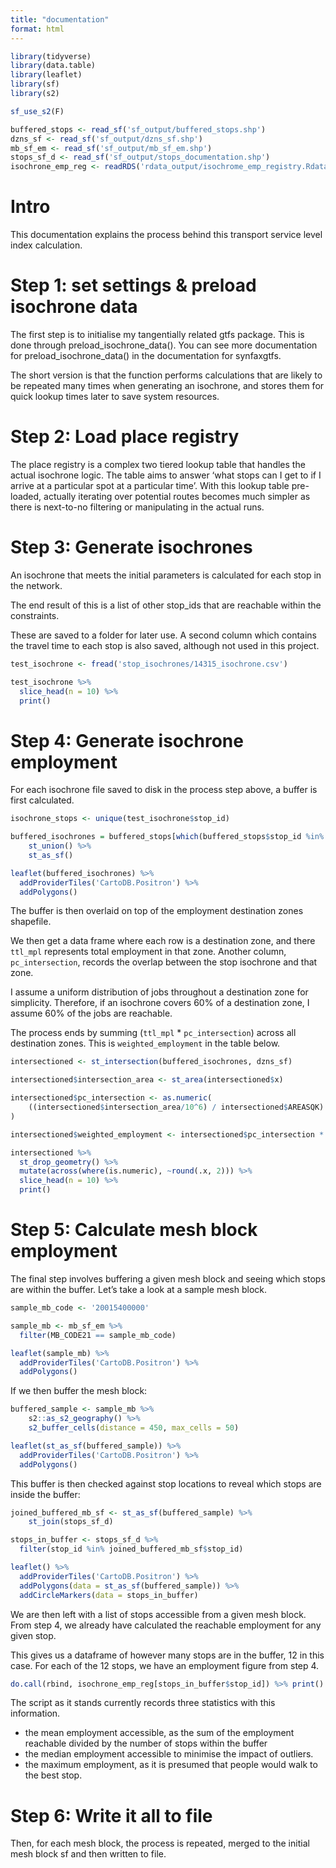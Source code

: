 ```yaml
---
title: "documentation"
format: html
---
```


```r

library(tidyverse)
library(data.table)
library(leaflet)
library(sf)
library(s2)

sf_use_s2(F)

buffered_stops <- read_sf('sf_output/buffered_stops.shp')
dzns_sf <- read_sf('sf_output/dzns_sf.shp')
mb_sf_em <- read_sf('sf_output/mb_sf_em.shp')
stops_sf_d <- read_sf('sf_output/stops_documentation.shp')
isochrone_emp_reg <- readRDS('rdata_output/isochrome_emp_registry.Rdata')

```

# Intro 

This documentation explains the process behind this transport service level index calculation.

# Step 1: set settings & preload isochrone data

The first step is to initialise my tangentially related gtfs package. This is done through preload_isochrone_data(). You can see more documentation for preload_isochrone_data() in the documentation for synfaxgtfs. 

The short version is that the function performs calculations that are likely to be repeated many times when generating an isochrone, and stores them for quick lookup times later to save system resources.

# Step 2: Load place registry

The place registry is a complex two tiered lookup table that handles the actual isochrone logic. The table aims to answer 'what stops can I get to if I arrive at a particular spot at a particular time'. With this lookup table pre-loaded, actually iterating over potential routes becomes much simpler as there is next-to-no filtering or manipulating in the actual runs.

# Step 3: Generate isochrones

An isochrone that meets the initial parameters is calculated for each stop in the network. 

The end result of this is a list of other stop_ids that are reachable within the constraints. 

These are saved to a folder for later use. A second column which contains the travel time to each stop is also saved, although not used in this project.

```r

test_isochrone <- fread('stop_isochrones/14315_isochrone.csv')

test_isochrone %>%
  slice_head(n = 10) %>%
  print()

```

# Step 4: Generate isochrone employment

For each isochrone file saved to disk in the process step above, a buffer is first calculated.

```r

isochrone_stops <- unique(test_isochrone$stop_id)

buffered_isochrones = buffered_stops[which(buffered_stops$stop_id %in% isochrone_stops), ] %>%
    st_union() %>%
    st_as_sf()

leaflet(buffered_isochrones) %>% 
  addProviderTiles('CartoDB.Positron') %>% 
  addPolygons()

```

The buffer is then overlaid on top of the employment destination zones shapefile.

We then get a data frame where each row is a destination zone, and there `ttl_mpl` represents total employment in that zone. Another column, `pc_intersection`, records the overlap between the stop isochrone and that zone. 

I assume a uniform distribution of jobs throughout a destination zone for simplicity. Therefore, if an isochrone covers 60% of a destination zone, I assume 60% of the jobs are reachable. 

The process ends by summing (`ttl_mpl` * `pc_intersection`) across all destination zones. This is `weighted_employment` in the table below.

```r

intersectioned <- st_intersection(buffered_isochrones, dzns_sf)

intersectioned$intersection_area <- st_area(intersectioned$x)

intersectioned$pc_intersection <- as.numeric(
    ((intersectioned$intersection_area/10^6) / intersectioned$AREASQK)
)

intersectioned$weighted_employment <- intersectioned$pc_intersection * intersectioned$ttl_mpl

intersectioned %>%
  st_drop_geometry() %>%
  mutate(across(where(is.numeric), ~round(.x, 2))) %>%
  slice_head(n = 10) %>%
  print()

```

# Step 5: Calculate mesh block employment

The final step involves buffering a given mesh block and seeing which stops are within the buffer. Let's take a look at a sample mesh block.

```r

sample_mb_code <- '20015400000'

sample_mb <- mb_sf_em %>%
  filter(MB_CODE21 == sample_mb_code)

leaflet(sample_mb) %>% 
  addProviderTiles('CartoDB.Positron') %>% 
  addPolygons()

```


If we then buffer the mesh block:

```r

buffered_sample <- sample_mb %>%
    s2::as_s2_geography() %>%
    s2_buffer_cells(distance = 450, max_cells = 50)

leaflet(st_as_sf(buffered_sample)) %>% 
  addProviderTiles('CartoDB.Positron') %>% 
  addPolygons()

```


This buffer is then checked against stop locations to reveal which stops are inside the buffer:

```r

joined_buffered_mb_sf <- st_as_sf(buffered_sample) %>%
    st_join(stops_sf_d)

stops_in_buffer <- stops_sf_d %>% 
  filter(stop_id %in% joined_buffered_mb_sf$stop_id)

leaflet() %>% 
  addProviderTiles('CartoDB.Positron') %>% 
  addPolygons(data = st_as_sf(buffered_sample)) %>% 
  addCircleMarkers(data = stops_in_buffer)

```

We are then left with a list of stops accessible from a given mesh block. From step 4, we already have calculated the reachable employment for any given stop.

This gives us a dataframe of however many stops are in the buffer, 12 in this case. For each of the 12 stops, we have an employment figure from step 4.

```r

do.call(rbind, isochrone_emp_reg[stops_in_buffer$stop_id]) %>% print()

```

The script as it stands currently records three statistics with this information. 

 - the mean employment accessible, as the sum of the employment reachable divided by the number of stops within the buffer
 - the median employment accessible to minimise the impact of outliers.
 - the maximum employment, as it is presumed that people would walk to the best stop.
 
# Step 6: Write it all to file

Then, for each mesh block, the process is repeated, merged to the initial mesh block sf and then written to file.
